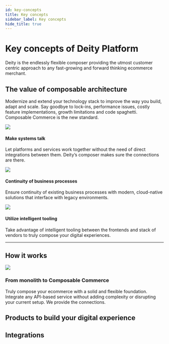 ```yaml
---
id: key-concepts
title: Key concepts
sidebar_label: Key concepts
hide_title: true
---
```



# Key concepts of Deity Platform
<p className="desc pb20">Deity is the endlessly flexible composer providing the utmost customer centric approach to any fast-growing and forward thinking ecommerce merchant.</p>

## The value of composable architecture

Modernize and extend your technology stack to improve the way you build, adapt and scale. Say goodbye to lock-ins, performance issues, costly feature implementations, growth limitations and code spaghetti. Composable Commerce is the new standard.

<div className="flex mb40 invert">
  <Card open="true" to="">
    <img src="/docs/img/icons/talk.svg" />
    <h4>Make systems talk</h4>
    <p>Let platforms and services work together without the need of direct integrations between them. Deity’s composer makes sure the connections are there.</p>
  </Card>
  <Card open="true" to="">
    <img src="/docs/img/icons/continuity.svg" />
    <h4>Continuity of business processes</h4>
    <p>Ensure continuity of existing business processes with modern, cloud-native solutions that interface with legacy environments.</p>
  </Card>
  <Card open="true" to="">
    <img src="/docs/img/icons/intelligent.svg" />
    <h4>Utilize intelligent tooling</h4>
    <p>Take advantage of intelligent tooling between the frontends and stack of vendors to truly compose your digital experiences.</p>
  </Card>
</div>


---
## How it works
<div className="pb20"></div>
<div className="flex vertical-center mb80 brighten">
	<div className="text-center ">
		<img src="/docs/img/docs/platform/platform-concept.svg"/>
	</div>
	<div>
		<h3>From monolith to Composable Commerce</h3>
		<p>
		Truly compose your ecommerce with a solid and flexible foundation. Integrate any API-based service without adding complexity or disrupting your current setup. We provide the connections.
		</p>
	</div>
	
</div>



## Products to build your digital experience 


<ProductContent />


## Integrations


<IntegrationContent />



